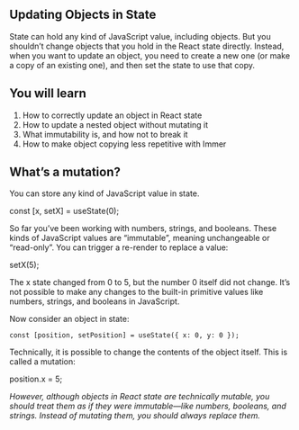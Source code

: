 ## Updating Objects in State

State can hold any kind of JavaScript value, including objects. But you shouldn’t change objects that you hold in the React state directly. Instead, when you want to update an object, you need to create a new one (or make a copy of an existing one), and then set the state to use that copy.

## You will learn

1. How to correctly update an object in React state
2. How to update a nested object without mutating it
3. What immutability is, and how not to break it
4. How to make object copying less repetitive with Immer

## What’s a mutation?

You can store any kind of JavaScript value in state.

const [x, setX] = useState(0);

So far you’ve been working with numbers, strings, and booleans. These kinds of JavaScript values are “immutable”, meaning unchangeable or “read-only”. You can trigger a re-render to replace a value:

setX(5);

The x state changed from 0 to 5, but the number 0 itself did not change. It’s not possible to make any changes to the built-in primitive values like numbers, strings, and booleans in JavaScript.

Now consider an object in state:

`const [position, setPosition] = useState({ x: 0, y: 0 });`

Technically, it is possible to change the contents of the object itself. This is called a mutation:

position.x = 5;

_However, although objects in React state are technically mutable, you should treat them as if they were immutable—like numbers, booleans, and strings. Instead of mutating them, you should always replace them._
